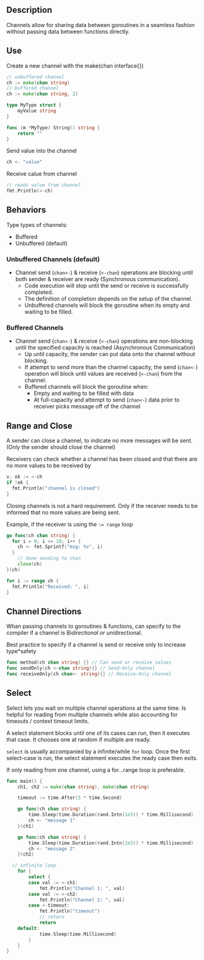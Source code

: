 ## Description

Channels allow for sharing data between goroutines in a seamless fashion without passing data between functions directly.

## Use

Create a new channel with the make(chan interface{})

```go
// unbuffered channel
ch := make(chan string)
// buffered channel
ch := make(chan string, 2)

type MyType struct {
	myValue string
}

func (m *MyType) String() string {
	return ""
}
```

Send value into the channel
```go
ch <- "value"
```

Receive calue from channel
```go
// reads value from channel
fmt.Println(<-ch)
```

## Behaviors

Type types of channels:

* Buffered
* Unbuffered (default)


### Unbuffered Channels (default)

* Channel send (`chan<-`) & receive (`<-chan`) operations are blocking until both sender & receiver are ready (Synchronous communication).
  * Code execution will stop until the send or receive is successfully completed.
  * The definition of completion depends on the setup of the channel.
  * Unbuffered channels will block the goroutine when its empty and waiting to be filled.

### Buffered Channels

* Channel send (`chan<-`) & receive (`<-chan`) operations are non-blocking until the specified capacity is reached (Asynchronous Communication)
  * Up until capacity, the sender can put data onto the channel without blocking.
  * If attempt to send more than the channel capacity, the send (`chan<-`) operation will block until values are received (`<-chan`) from the channel.
  * Buffered channels will block the goroutine when:
    * Empty and waiting to be filled with data
    * At full-capacity and attempt to send (`chan<-`) data prior to receiver picks message off of the channel


## Range and Close

A sender can close a channel, to indicate no more messages will be sent. (Only the sender should close the channel)

Receivers can check whether a channel has been closed and that there are no more values to be received by

```go copy
v, ok := <-ch
if !ok {
  fmt.Println("channel is closed")
}
```

Closing channels is not a hard requirement. Only if the receiver needs to be informed that no more values are being sent.

Example, if the receiver is using the `:= range` loop


```go
go func(ch chan string) {
  for i = 0; i <= 10; i++ {
    ch <- fmt.Sprintf("msg: %v", i)
  }
	// done sending to chan
	close(ch)
}(ch)

for i := range ch {
  fmt.Println("Received: ", i)
}
```

## Channel Directions

Whan passing channels to goroutines & functions, can specify to the compiler if a channel is Bi*directional or uni*directional.

Best practice to specify if a channel is send or receive only to increase type*safety

```go
func method(ch chan string) {} // Can send or receive values
func sendOnly(ch <-chan string){} // Send-Only channel
func receiveOnly(ch chan<- string){} // Receive-Only channel
```

## Select

Select lets you wait on multiple channel operations at the same time. Is helpful for reading from multiple channels while also accounting for timeouts / context timeout limits.

A select statement blocks until one of its cases can run, then it executes that case. It chooses one at random if multiple are ready.

`select` is usually accompanied by a infinite/while `for` loop. Once the first select-case is run, the select statement executes the ready case then exits.

If only reading from one channel, using a for...range loop is preferable.

```go
func main() {
	ch1, ch2 := make(chan string), make(chan string)

	timeout := time.After(5 * time.Second)

	go func(ch chan string) {
		time.Sleep(time.Duration(rand.Intn(1e3)) * time.Millisecond)
		ch <- "message 1"
	}(ch1)

	go func(ch chan string) {
		time.Sleep(time.Duration(rand.Intn(1e3)) * time.Millisecond)
		ch <- "message 2"
	}(ch2)

  // infinite loop
	for {
		select {
		case val := <-ch1:
			fmt.Println("Channel 1: ", val)
		case val := <-ch2:
			fmt.Println("Channel 2: ", val)
		case <-timeout:
			fmt.Println("timeout")
			// return
			return
    default:
			time.Sleep(time.Millisecond)
		}
	}
}
```

